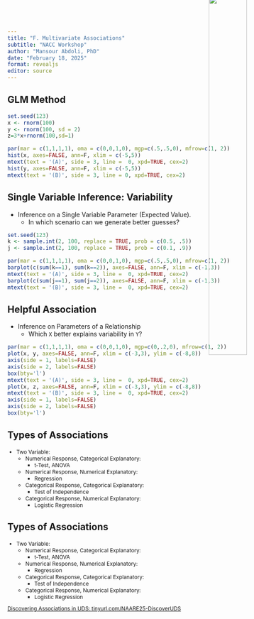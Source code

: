 ```yaml
---
title: "F. Multivariate Associations"
subtitle: "NACC Workshop"
author: "Mansour Abdoli, PhD"
date: "February 18, 2025"
format: revealjs
editor: source
---
```


## GLM Method

  
```r
set.seed(123)
x <- rnorm(100)
y <- rnorm(100, sd = 2)
z=3*x+rnorm(100,sd=1)

par(mar = c(1,1,1,1), oma = c(0,0,1,0), mgp=c(.5,.5,0), mfrow=c(1, 2))
hist(x, axes=FALSE, ann=F, xlim = c(-5,5))
mtext(text = '(A)', side = 3, line =  0, xpd=TRUE, cex=2)
hist(y, axes=FALSE, ann=F, xlim = c(-5,5))
mtext(text = '(B)', side = 3, line = 0, xpd=TRUE, cex=2)
```

## Single Variable Inference: Variability

- Inference on a Single Variable Parameter (Expected Value).
  - In which scenario can we generate better guesses?

```r
set.seed(123)
k <- sample.int(2, 100, replace = TRUE, prob = c(0.5, .5))
j <- sample.int(2, 100, replace = TRUE, prob = c(0.1, .9))

par(mar = c(1,1,1,1), oma = c(0,0,1,0), mgp=c(.5,.5,0), mfrow=c(1, 2))
barplot(c(sum(k==1), sum(k==2)), axes=FALSE, ann=F, xlim = c(-1,3))
mtext(text = '(A)', side = 3, line =  0, xpd=TRUE, cex=2)
barplot(c(sum(j==1), sum(j==2)), axes=FALSE, ann=F, xlim = c(-1,3))
mtext(text = '(B)', side = 3, line =  0, xpd=TRUE, cex=2)

```

## Helpful Association

- Inference on Parameters of a Relationship
  - Which `X` better explains variability in `Y`?
  
```r
par(mar = c(1,1,1,1), oma = c(0,0,1,0), mgp=c(0,.2,0), mfrow=c(1, 2))
plot(x, y, axes=FALSE, ann=F, xlim = c(-3,3), ylim = c(-8,8))
axis(side = 1, labels=FALSE)
axis(side = 2, labels=FALSE)
box(bty='l')
mtext(text = '(A)', side = 3, line =  0, xpd=TRUE, cex=2)
plot(x, z, axes=FALSE, ann=F, xlim = c(-3,3), ylim = c(-8,8))
mtext(text = '(B)', side = 3, line =  0, xpd=TRUE, cex=2)
axis(side = 1, labels=FALSE)
axis(side = 2, labels=FALSE)
box(bty='l')
```


## Types of Associations

::: {style="font-size: 85%"}
- Two Variable:
  - Numerical Response, Categorical Explanatory:
    - t-Test, ANOVA
  - Numerical Response, Numerical Explanatory:
    - Regression
  - Categorical Response, Categorical Explanatory:
    - Test of Independence
  - Categorical Response, Numerical Explanatory:
    - Logistic Regression
:::

## Types of Associations

::: {style="font-size: 85%"}
- Two Variable:
  - Numerical Response, Categorical Explanatory:
    - t-Test, ANOVA
  - Numerical Response, Numerical Explanatory:
    - Regression
  - Categorical Response, Categorical Explanatory:
    - Test of Independence
  - Categorical Response, Numerical Explanatory:
    - Logistic Regression

[Discovering Associations in UDS: tinyurl.com/NAARE25-DiscoverUDS](https://colab.research.google.com/drive/1g7wf4dlySASb3ZkfVk4daBLqCPzCQZoy?usp=sharing)

<div>
  <img src="img/QRcode_NACC-UDS-Data.png" style="position: absolute; top: -10px; right: -10px; width: 30%; height: 45%; z-index: 2;">
</div>

:::
